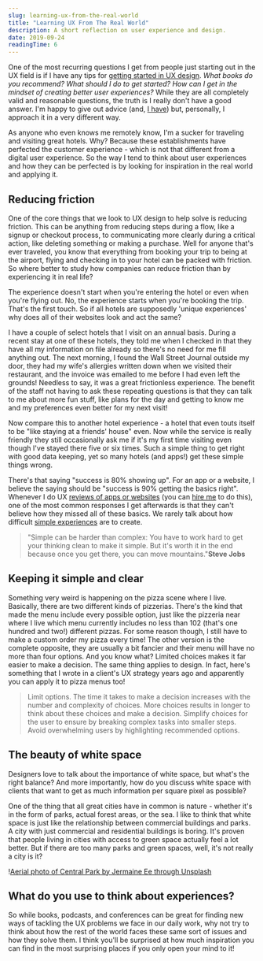 ```yaml
---
slug: learning-ux-from-the-real-world
title: "Learning UX From The Real World"
description: A short reflection on user experience and design.
date: 2019-09-24
readingTime: 6
---
```


One of the most recurring questions I get from people just starting out in the UX field is if I have any tips for <a href="/learn-ux/">getting started in UX design</a>. _What books do you recommend? What should I do to get started? How can I get in the mindset of creating better user experiences?_ While they are all completely valid and reasonable questions, the truth is I really don't have a good answer. I'm happy to give out advice (and, <a href="/learn-ux/">I have</a>) but, personally, I approach it in a very different way.

As anyone who even knows me remotely know, I'm a sucker for traveling and visiting great hotels. Why? Because these establishments have perfected the customer experience - which is not that different from a digital user experience. So the way I tend to think about user experiences and how they can be perfected is by looking for inspiration in the real world and applying it.

## Reducing friction

One of the core things that we look to UX design to help solve is reducing friction. This can be anything from reducing steps during a flow, like a signup or checkout process, to communicating more clearly during a critical action, like deleting something or making a purchase. Well for anyone that's ever traveled, you know that everything from booking your trip to being at the airport, flying and checking in to your hotel can be packed with friction. So where better to study how companies can reduce friction than by experiencing it in real life?

The experience doesn't start when you're entering the hotel or even when you're flying out. No, the experience starts when you're booking the trip. That's the first touch. So if all hotels are supposedly 'unique experiences' why does all of their websites look and act the same?

I have a couple of select hotels that I visit on an annual basis. During a recent stay at one of these hotels, they told me when I checked in that they have all my information on file already so there's no need for me fill anything out. The next morning, I found the Wall Street Journal outside my door, they had my wife's allergies written down when we visited their restaurant, and the invoice was emailed to me before I had even left the grounds! Needless to say, it was a great frictionless experience. The benefit of the staff not having to ask these repeating questions is that they can talk to me about more fun stuff, like plans for the day and getting to know me and my preferences even better for my next visit!

Now compare this to another hotel experience - a hotel that even touts itself to be "like staying at a friends' house" even. Now while the service is really friendly they still occasionally ask me if it's my first time visiting even though I've stayed there five or six times. Such a simple thing to get right with good data keeping, yet so many hotels (and apps!) get these simple things wrong.

There's that saying "success is 80% showing up". For an app or a website, I believe the saying should be "success is 90% getting the basics right". Whenever I do UX <a href="/case/frank/">reviews of apps or websites</a> (you can <a href="/contact/">hire me</a> to do this), one of the most common responses I get afterwards is that they can't believe how they missed all of these basics. We rarely talk about how difficult <a href="/simple-is-hard/">simple experiences</a> are to create.

> "Simple can be harder than complex: You have to work hard to get your thinking clean to make it simple. But it's worth it in the end because once you get there, you can move mountains."**Steve Jobs**

## Keeping it simple and clear

Something very weird is happening on the pizza scene where I live. Basically, there are two different kinds of pizzerias. There's the kind that made the menu include every possible option, just like the pizzeria near where I live which menu currently includes no less than 102 (that's one hundred and two!) different pizzas. For some reason though, I still have to make a custom order my pizza every time! The other version is the complete opposite, they are usually a bit fancier and their menu will have no more than four options. And you know what? Limited choices makes it far easier to make a decision. The same thing applies to design. In fact, here's something that I wrote in a client's UX strategy years ago and apparently you can apply it to pizza menus too!

> Limit options. The time it takes to make a decision increases with the number and complexity of choices. More choices results in longer to think about these choices and make a decision. Simplify choices for the user to ensure by breaking complex tasks into smaller steps. Avoid overwhelming users by highlighting recommended options.

## The beauty of white space

Designers love to talk about the importance of white space, but what's the right balance? And more importantly, how do you discuss white space with clients that want to get as much information per square pixel as possible?

One of the thing that all great cities have in common is nature - whether it's in the form of parks, actual forest areas, or the sea. I like to think that white space is just like the relationship between commercial buildings and parks. A city with just commercial and residential buildings is boring. It's proven that people living in cities with access to green space actually feel a lot better. But if there are too many parks and green spaces, well, it's not really a city is it?

!<a href="/images/articles/jermaine-ee-A2CChTZvzTE-unsplash.jpg">Aerial photo of Central Park by Jermaine Ee through Unsplash</a>

## What do you use to think about experiences?

So while books, podcasts, and conferences can be great for finding new ways of tackling the UX problems we face in our daily work, why not try to think about how the rest of the world faces these same sort of issues and how they solve them. I think you'll be surprised at how much inspiration you can find in the most surprising places if you only open your mind to it!